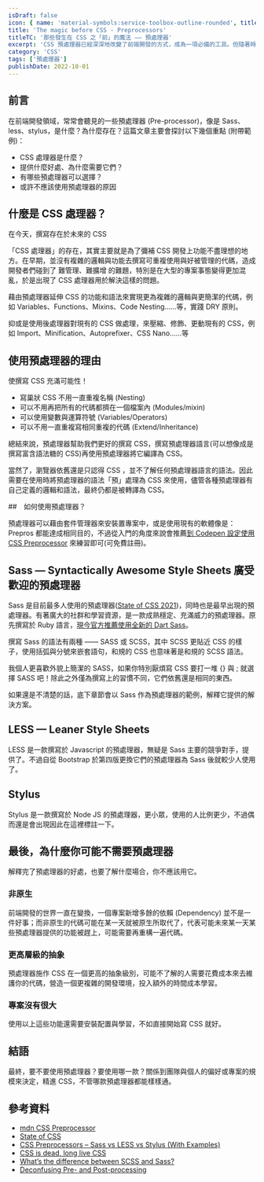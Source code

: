 ```yaml
---
isDraft: false
icon: { name: 'material-symbols:service-toolbox-outline-rounded', title: '工具箱符號' }
title: 'The magic before CSS - Preprocessors'
titleTC: '那些發生在 CSS 之「前」的魔法 —— 預處理器'
excerpt: 'CSS 預處理器已經深深地改變了前端開發的方式，成為一項必備的工具。但隨著時間的轉變，新的標準持續地推出，我們仍然還需要它們嗎？'
category: 'CSS'
tags: ['預處理器']
publishDate: 2022-10-01
---
```


## 前言

在前端開發領域，常常會聽見的一些預處理器 (Pre-processor)，像是 Sass、less、stylus，是什麼？為什麼存在？這篇文章主要會探討以下幾個重點 (附帶範例)：

- CSS 處理器是什麼？
- 提供什麼好處、為什麼需要它們？
- 有哪些預處理器可以選擇？
- 或許不應該使用預處理器的原因

## 什麼是 CSS 處理器？

在今天，撰寫存在於未來的 CSS

「CSS 處理器」的存在，其實主要就是為了彌補 CSS 開發上功能不盡理想的地方。在早期，並沒有複雜的邏輯與功能去撰寫可重複使用與好被管理的代碼，造成開發者們碰到了 難管理、難擴增 的難題，特別是在大型的專案事態變得更加混亂，於是出現了 CSS 處理器用於解決這樣的問題。

藉由預處理器延伸 CSS 的功能和語法來實現更為複雜的邏輯與更簡潔的代碼，例如 Variables、Functions、Mixins、Code Nesting……等，實踐 DRY 原則。

抑或是使用後處理器對現有的 CSS 做處理，來壓縮、修飾、更動現有的 CSS，例如 Import、Minification、Autoprefixer、CSS Nano……等

## 使用預處理器的理由

使撰寫 CSS 充滿可能性！

- 寫巢狀 CSS 不用一直重複名稱 (Nesting)
- 可以不用再把所有的代碼都擠在一個檔案內 (Modules/mixin)
- 可以使用變數與運算符號 (Variables/Operators)
- 可以不用一直重複寫相同重複的代碼 (Extend/Inheritance)

總結來說，預處理器幫助我們更好的撰寫 CSS，撰寫預處理器語言(可以想像成是撰寫富含語法糖的 CSS)再使用預處理器將它編譯為 CSS。

當然了，瀏覽器依舊還是只認得 CSS ，並不了解任何預處理器語言的語法。因此需要在使用時將預處理器的語法「預」處理為 CSS 來使用，儘管各種預處理器有自己定義的邏輯和語法，最終仍都是被轉譯為 CSS。

##　如何使用預處理器？

預處理器可以藉由套件管理器來安裝置專案中，或是使用現有的軟體像是： Prepros 都能達成相同目的，不過從入門的角度來說會推薦[到 Codepen 設定使用 CSS Preprocessor](https://blog.codepen.io/documentation/using-css-preprocessors/) 來練習即可(可免費註冊)。

## Sass — Syntactically Awesome Style Sheets 廣受歡迎的預處理器

Sass 是目前最多人使用的預處理器([State of CSS 2021](https://2021.stateofcss.com/en-US/technologies/pre-post-processors/))，同時也是最早出現的預處理器。有著廣大的社群和學習資源，是一款成熟穩定、充滿威力的預處理器。原先撰寫於 Ruby 語言，[現今官方推薦使用全新的 Dart Sass](https://sass-lang.com/ruby-sass)。

撰寫 Sass 的語法有兩種 —— SASS 或 SCSS，其中 SCSS 更貼近 CSS 的樣子，使用括弧與分號來嵌套語句，和規的 CSS 也意味著是和規的 SCSS 語法。

我個人更喜歡外貌上簡潔的 SASS，如果你特別厭煩寫 CSS 要打一堆 {} 與 ; 就選擇 SASS 吧！除此之外僅為撰寫上的習慣不同，它們依舊還是相同的東西。

如果還是不清楚的話，底下章節會以 Sass 作為預處理器的範例，解釋它提供的解決方案。

## LESS — Leaner Style Sheets

LESS 是一款撰寫於 Javascript 的預處理器，無疑是 Sass 主要的競爭對手，提供了。不過自從 Bootstrap 於第四版更換它們的預處理器為 Sass 後就較少人使用了。

## Stylus

Stylus 是一款撰寫於 Node JS 的預處理器，更小眾，使用的人比例更少，不過偶而還是會出現因此在這裡標註一下。

## 最後，為什麼你可能不需要預處理器

解釋完了預處理器的好處，也要了解什麼場合，你不應該用它。

### 非原生

前端開發的世界一直在變換，一個專案新增多餘的依賴 (Dependency) 並不是一件好事；而非原生的代碼可能在某一天就被原生所取代了，代表可能未來某一天某些預處理器提供的功能被趕上，可能需要再重構一遍代碼。

### 更高層級的抽象

預處理器施作 CSS 在一個更高的抽象級別，可能不了解的人需要花費成本來去維護你的代碼，營造一個更複雜的開發環境，投入額外的時間成本學習。

### 專案沒有很大

使用以上這些功能還需要安裝配置與學習，不如直接開始寫 CSS 就好。

## 結語

最終，要不要使用預處理器？要使用哪一款？關係到團隊與個人的偏好或專案的規模來決定，精進 CSS，不管哪款預處理器都能樣樣通。

## 參考資料

- [mdn CSS Preprocessor](https://developer.mozilla.org/en-US/docs/Glossary/CSS_preprocessor)
- [State of CSS](https://2021.stateofcss.com/en-US/)
- [CSS Preprocessors – Sass vs LESS vs Stylus (With Examples)](https://www.lambdatest.com/blog/css-preprocessors-sass-vs-less-vs-stylus-with-examples/)
- [CSS is dead, long live CSS](https://www.youtube.com/watch?v=jWDZP8twWDg)
- [What’s the difference between SCSS and Sass?](https://stackoverflow.com/questions/5654447/whats-the-difference-between-scss-and-sass)
- [Deconfusing Pre- and Post-processing](https://medium.com/@ddprrt/deconfusing-pre-and-post-processing-d68e3bd078a3)
